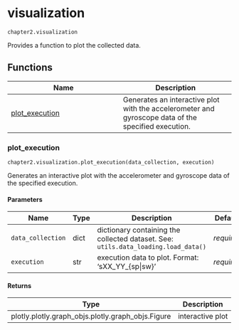 # visualization { #libs.chapter2.visualization }

`chapter2.visualization`

Provides a function to plot the collected data.

## Functions

| Name | Description |
| --- | --- |
| [plot_execution](#libs.chapter2.visualization.plot_execution) | Generates an interactive plot with the accelerometer and gyroscope data of the specified execution. |

### plot_execution { #libs.chapter2.visualization.plot_execution }

`chapter2.visualization.plot_execution(data_collection, execution)`

Generates an interactive plot with the accelerometer and gyroscope data of the specified execution.

#### Parameters

| Name              | Type   | Description                                                                        | Default    |
|-------------------|--------|------------------------------------------------------------------------------------|------------|
| `data_collection` | dict   | dictionary containing the collected dataset. See: `utils.data_loading.load_data()` | _required_ |
| `execution`       | str    | execution data to plot. Format: 'sXX_YY_{sp\|sw}'                                  | _required_ |

#### Returns

| Type                                              | Description      |
|---------------------------------------------------|------------------|
| plotly.plotly.graph_objs.plotly.graph_objs.Figure | interactive plot |